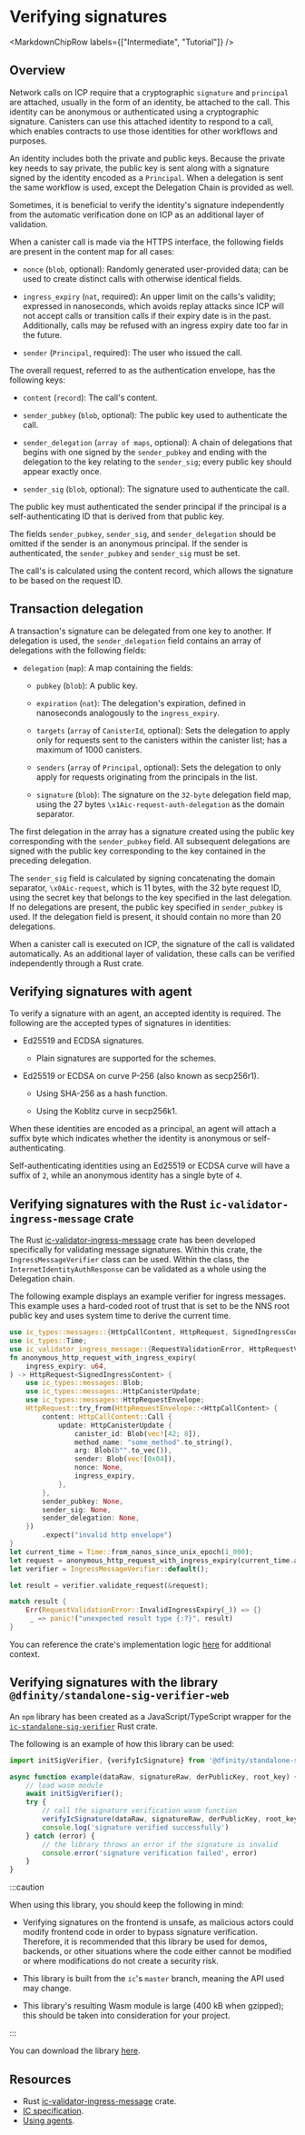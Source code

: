
# Verifying signatures

<MarkdownChipRow labels={["Intermediate", "Tutorial"]} />

## Overview

Network calls on ICP require that a cryptographic `signature` and `principal` are attached, usually in the form of an identity, be attached to the call. This identity can be anonymous or authenticated using a cryptographic signature. Canisters can use this attached identity to respond to a call, which enables contracts to use those identities for other workflows and purposes. 

An identity includes both the private and public keys. Because the private key needs to say private, the public key is sent along with a signature signed by the identity encoded as a `Principal`. When a delegation is sent the same workflow is used, except the Delegation Chain is provided as well. 

Sometimes, it is beneficial to verify the identity's signature independently from the automatic verification done on ICP as an additional layer of validation. 

When a canister call is made via the HTTPS interface, the following fields are present in the content map for all cases:

- `nonce` (`blob`, optional): Randomly generated user-provided data; can be used to create distinct calls with otherwise identical fields.

- `ingress_expiry` (`nat`, required): An upper limit on the calls's validity; expressed in nanoseconds, which avoids replay attacks since ICP will not accept calls or transition calls if their expiry date is in the past. Additionally, calls may be refused with an ingress expiry date too far in the future. 

- `sender` (`Principal`, required): The user who issued the call.

The overall request, referred to as the authentication envelope, has the following keys:

- `content` (`record`): The call's content. 

- `sender_pubkey` (`blob`, optional): The public key used to authenticate the call.

- `sender_delegation` (`array of maps`, optional): A chain of delegations that begins with one signed by the `sender_pubkey` and ending with the delegation to the key relating to the `sender_sig`; every public key should appear exactly once. 

- `sender_sig` (`blob`, optional): The signature used to authenticate the call. 

The public key must authenticated the sender principal if the principal is a self-authenticating ID that is derived from that public key. 

The fields `sender_pubkey`, `sender_sig`, and `sender_delegation` should be omitted if the sender is an anonymous principal. If the sender is authenticated, the `sender_pubkey` and `sender_sig` must be set. 

The call's is calculated using the content record, which allows the signature to be based on the request ID. 

## Transaction delegation

A transaction's signature can be delegated from one key to another. If delegation is used, the `sender_delegation` field contains an array of delegations with the following fields:

- `delegation` (`map`): A map containing the fields: 

    - `pubkey` (`blob`): A public key.
    
    - `expiration` (`nat`): The delegation's expiration, defined in nanoseconds analogously to the `ingress_expiry`. 
    
    - `targets` (`array` of `CanisterId`, optional): Sets the delegation to apply only for requests sent to the canisters within the canister list; has a maximum of 1000 canisters.

    - `senders` (`array` of `Principal`, optional): Sets the delegation to only apply for requests originating from the principals in the list.
    
    - `signature` (`blob`): The signature on the `32-byte` delegation field map, using the 27 bytes `\x1Aic-request-auth-delegation` as the domain separator.

The first delegation in the array has a signature created using the public key corresponding with the `sender_pubkey` field. All subsequent delegations are signed with the public key corresponding to the key contained in the preceding delegation.

The `sender_sig` field is calculated by signing concatenating the domain separator, `\x0Aic-request`, which is 11 bytes, with the 32 byte request ID, using the secret key that belongs to the key specified in the last delegation. If no delegations are present, the public key specified in `sender_pubkey` is used.  If the delegation field is present, it should contain no more than 20 delegations.

When a canister call is executed on ICP, the signature of the call is validated automatically. As an additional layer of validation, these calls can be verified independently through a Rust crate. 

## Verifying signatures with agent

To verify a signature with an agent, an accepted identity is required. The following are the accepted types of signatures in identities:

- Ed25519 and ECDSA signatures.

    - Plain signatures are supported for the schemes.

- Ed25519 or ECDSA on curve P-256 (also known as secp256r1).

    - Using SHA-256 as a hash function.

    - Using the Koblitz curve in secp256k1.

When these identities are encoded as a principal, an agent will attach a suffix byte which indicates whether the identity is anonymous or self-authenticating. 

Self-authenticating identities using an Ed25519 or ECDSA curve will have a suffix of `2`, while an anonymous identity has a single byte of `4`. 


## Verifying signatures with the Rust `ic-validator-ingress-message` crate

The Rust [ic-validator-ingress-message](https://github.com/dfinity/ic/tree/master/rs/validator) crate has been developed specifically for validating message signatures. Within this crate, the `IngressMessageVerifier` class can be used. Within the class, the `InternetIdentityAuthResponse` can be validated as a whole using the Delegation chain. 

The following example displays an example verifier for ingress messages. This example uses a hard-coded root of trust that is set to be the NNS root public key and uses system time to derive the current time. 

```rust
use ic_types::messages::{HttpCallContent, HttpRequest, SignedIngressContent};
use ic_types::Time;
use ic_validator_ingress_message::{RequestValidationError, HttpRequestVerifier, IngressMessageVerifier, TimeProvider};
fn anonymous_http_request_with_ingress_expiry(
    ingress_expiry: u64,
) -> HttpRequest<SignedIngressContent> {
    use ic_types::messages::Blob;
    use ic_types::messages::HttpCanisterUpdate;
    use ic_types::messages::HttpRequestEnvelope;
    HttpRequest::try_from(HttpRequestEnvelope::<HttpCallContent> {
        content: HttpCallContent::Call {
            update: HttpCanisterUpdate {
                canister_id: Blob(vec![42; 8]),
                method_name: "some_method".to_string(),
                arg: Blob(b"".to_vec()),
                sender: Blob(vec![0x04]),
                nonce: None,
                ingress_expiry,
            },
        },
        sender_pubkey: None,
        sender_sig: None,
        sender_delegation: None,
    })
        .expect("invalid http envelope")
}
let current_time = Time::from_nanos_since_unix_epoch(1_000);
let request = anonymous_http_request_with_ingress_expiry(current_time.as_nanos_since_unix_epoch());
let verifier = IngressMessageVerifier::default();

let result = verifier.validate_request(&request);

match result {
    Err(RequestValidationError::InvalidIngressExpiry(_)) => {}
     _ => panic!("unexpected result type {:?}", result)
}
```

You can reference the crate's implementation logic [here](https://sourcegraph.com/github.com/dfinity/ic/-/blob/rs/validator/src/ingress_validation.rs?L605) for additional context.

## Verifying signatures with the library `@dfinity/standalone-sig-verifier-web`

An `npm` library has been created as a JavaScript/TypeScript wrapper for the [`ic-standalone-sig-verifier`](https://github.com/dfinity/ic/tree/master/rs/crypto/standalone-sig-verifier) Rust crate. 


The following is an example of how this library can be used: 

```javascript
import initSigVerifier, {verifyIcSignature} from '@dfinity/standalone-sig-verifier-web';

async function example(dataRaw, signatureRaw, derPublicKey, root_key) {
    // load wasm module
    await initSigVerifier(); 
    try {
        // call the signature verification wasm function
        verifyIcSignature(dataRaw, signatureRaw, derPublicKey, root_key);
        console.log('signature verified successfully')
    } catch (error) {
        // the library throws an error if the signature is invalid
        console.error('signature verification failed', error)
    }
}
```

:::caution

When using this library, you should keep the following in mind:

- Verifying signatures on the frontend is unsafe, as malicious actors could modify frontend code in order to bypass signature verification. Therefore, it is recommended that this library be used for demos, backends, or other situations where the code either cannot be modified or where modifications do not create a security risk. 

- This library is built from the `ic`'s `master` branch, meaning the API used may change. 

- This library's resulting Wasm module is large (400 kB when gzipped); this should be taken into consideration for your project. 

:::

You can download the library [here](https://www.npmjs.com/package/@dfinity/standalone-sig-verifier-web).

## Resources

- Rust [ic-validator-ingress-message](https://github.com/dfinity/ic/tree/master/rs/validator) crate.
- [IC specification](/docs/current/references/ic-interface-spec).
- [Using agents](https://internetcomputer.org/docs/current/developer-docs/agents/).
